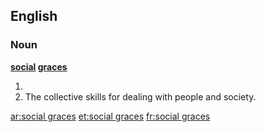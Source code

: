 ==English==
===Noun===
'''[[social]] [[graces]]'''

#{{plural of|[[social grace]]}}
#The collective skills for dealing with people and society.

[[ar:social graces]]
[[et:social graces]]
[[fr:social graces]]